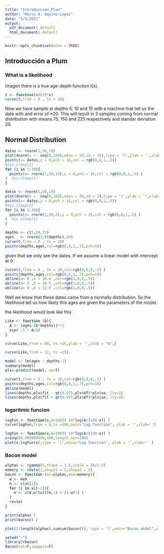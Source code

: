 ```yaml
---
title: "Introduccion_Plum"
author: "Marco A. Aquino-Lopez"
date: "3/5/2021"
output:
  pdf_document: default
  html_document: default
---
```


```r
knitr::opts_chunk$set(echo = TRUE)
```

## Introducción a Plum

### What is a likelihood

Imagen there is a true age-depth function $t(x)$. 

```r
t <- function(x)(15*x)
curve(t,from = 0 , to = 20)
```
Now we have sample at depths $5$, $10$ and $15$ with a machine that tell us the date with and error of $\pm 20$. This will result in  3 samples coming from normal distribution with means $75$, $150$ and $225$ respectively and standar deviation $20$.


## Normal Distribution

```r
datos <- rnorm(1,50,10)
plot(dnorm(x =  seq(0,100),mean = 50,sd = 15),type = 'l',ylab = '',xlab='',main = "Normal Distribution")
points(x= datos,y = 0,pch = 16,col = rgb(0,0,1,.5))
#Sys.sleep(2)
for (i in 1:30){
  points(x= rnorm(1,50,15),y = 0,pch = 16,col = rgb(0,0,1,.5) )
#  Sys.sleep(1)
}

```

```r
datos <- rnorm(1,50,10)
plot(dnorm(x =  seq(0,100),mean = 50,sd = 3),type = 'l',ylab = '',xlab='',main = "Normal Distribution")
points(x= datos,y = 0,pch = 16,col = rgb(0,0,1,.5))
#Sys.sleep(2)
for (i in 1:30){
  points(x= rnorm(1,50,3),y = 0,pch = 16,col = rgb(0,0,1,.5) )
#  Sys.sleep(1)
}
```


```r
depths <- c(5,10,15)
ages   <- rnorm(3,t(depths),20)
curve(t,from = 0 , to = 20)
points(depths,ages,col=rgb(0,0,1,.7),pch=18)
```

given that we only see the dates.
If we assume a linear model with intercept at 0

```r
curve(t,from = 0 , to = 20,col=rgb(0,0,0,.1) )
points(depths,ages,col=rgb(0,0,1,.7),pch=18)
abline(a= 0 ,b = 10.6 ,col=rgb(1,0,0,.5))
abline(a= 0 ,b = 20.9 ,col=rgb(1,0,0,.5))
abline(a= 0 ,b = 12.9 ,col=rgb(1,0,0,.5))
```
Well we know that these dates came from a normally distribution. So the likelihood tell us how likely this ages are given the parameters of the model.

the likelihood would look like this

```r
Like <- function (b){
  A <- (ages-(b*depths))**2
  exp(-.5 * A/4)  
}

curve(Like,from = 00, to =25,ylab = '',xlab = "b",)
```
```r
curve(Like,from = 12, to =15)
```


```r
model <- lm(ages ~ depths-1)
summary(model)
plx<-predict(model, se=T)

curve(t,from = 0 , to = 20,col=rgb(0,0,0,.1) )
points(depths,ages,col=rgb(0,0,1,.7),pch=18)
abline(model)
lines(depths,plx$fit - qt(0.975,plx$df)*plx$se, lty=2)
lines(depths,plx$fit + qt(0.975,plx$df)*plx$se, lty=2)
```


### logaritmic funcion

```r
logFun <- function(x,A=100)( 10*log(A/(100-x)) )
curve(logFun,from = 0,to =100,main="Log function", ylab = '',xlab='')
```

```r
logFun <- function(x,A=100)( 10*log(A/(100-x)) )
x=seq(99.999999999,100,length.out=100)
plot(x,logFun(x),type = 'l',main="Log function", ylab = '',xlab='' )
```



### Bacon model

```r
alphas <- rgamma(5,shape = 1.5,scale = 20/1.5)
memory <- rbeta(1,shape1 = 5,shape2 = 5)
bacon <- function (al=alphas,mem=memory){
  w <- mem
  m <- c(al[1])
  for (i in al[-1]){
    m <- c(m,w*tail(m,1) + (1-w)*i )
  }
  rev(m) 
}

print(alphas )
print(bacon() )

plot(1:length(alphas),cumsum(bacon()), type = 'l',main="Bacon model",xlab = "depth",ylab = "age")

```
```r
setwd("~")
library(rbacon)
Bacon(ask=F,suggest=F)
```
#############
#############
#############








